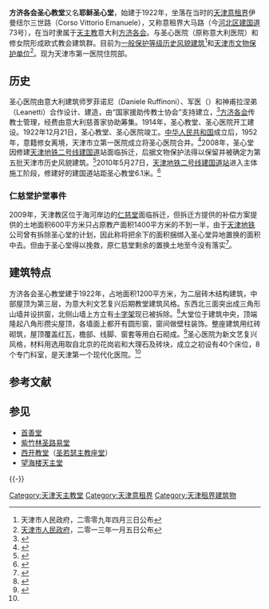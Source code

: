 {{文物保护单位
| 级别 = 省级
| 省区市 = 天津市
| 名称 = 圣心堂旧址
| 图片 = [[File:原圣心教堂.JPG|200px]]
| 编号 = 4-115
| 分类 = 近现代重要史迹及代表性建筑
| 时代 = 1922年
| 所在 = [[天津市|天津市]][[河北区|河北区]]
| 登录 = 2013年1月5日
}}
'''方济各会圣心教堂'''又名'''耶稣圣心堂'''，始建于1922年，坐落在当时的[[天津意租界|天津意租界]]伊曼纽尔三世路（Corso Vittorio Emanuele），又称意租界大马路（今[[河北区|河北区]][[建国道|建国道]]73号），在当时隶属于[[天主教|天主教]]意大利[[方济各会|方济各会]]。与圣心医院（原称意大利医院）和修女院形成欧式教会建筑群。目前为[[天津历史风貌建筑|一般保护等级历史风貌建筑]]<ref>天津市人民政府，二零零九年四月三日公布</ref>和[[天津市文物保护单位|天津市文物保护单位]]<ref>[[天津市人民政府|天津市人民政府]]，二零一三年一月五日公布</ref>。现为天津市第一医院住院部。

== 历史 ==
圣心医院由意大利建筑师罗菲诺尼（Daniele Ruffinoni）、军医{{link-it|尼古拉·迪·汝拉|Ludovico Nicola di Giura}}（{{lang|it|Ludovico Nicola di Giura}}）和神甫拉涅弟（Leanetti）合作设计、建造，由“国家援助传教士协会”支持建立，<ref>{{cite web |url=http://www.tedachs.com/cn/commercial01.asp?id=797 |language=zh |title=亚洲唯一百年意大利风情街区 |publisher=天津世嘉行地产顾问有限公司 |date= |accessdate=2011年3月3日 |archive-date=2020年11月24日 |archive-url=https://web.archive.org/web/20201124150815/http://www.tedachs.com/cn/commercial01.asp?id=797 |dead-url=no }}</ref>[[方济各会|方济各会]]传教士管理，经费由意大利慈善家协助筹集。1914年，圣心教堂、圣心医院开工建设。1922年12月21日，圣心教堂、圣心医院竣工。[[中华人民共和国|中华人民共和国]]成立后，1952年，意籍修女离境，天津市立第一医院成立将圣心医院合并。<ref name="#1">{{cite web |url=http://www.tjhbly.gov.cn/picture/2008/0421/picture_104.html |language=zh |title=圣心医院 |publisher=河北旅游网 |date=2008年4月 |accessdate=2011年3月3日 }}{{dead link|date=2018年3月 |bot=InternetArchiveBot |fix-attempted=yes }}</ref>2008年，圣心堂因修建[[天津地铁二号线|天津地铁二号线]][[建国道|建国道]]站面临拆迁，后据文物保护法得以保留并被确定为第五批天津市历史风貌建筑。<ref>{{cite web | url=http://culture.workercn.cn/c/2011/12/08/111208102527940492173.html | language=zh | title=天津地铁影响历史建筑 市民吁别以工程名义破坏 | publisher=中国文化报 | date=2011年12月8日 | accessdate=2012年10月13日 | archive-date=2017年4月16日 | archive-url=https://web.archive.org/web/20170416221130/http://culture.workercn.cn/c/2011/12/08/111208102527940492173.html | dead-url=no }}</ref>2010年5月27日，[[天津地铁二号线|天津地铁二号线]][[建国道站|建国道站]]进入主体施工阶段，修建好的建国道站距圣心教堂6.1米。<ref>{{cite web |url=http://www.crfeb.com.cn/ReadNews.asp?NewsID=14755&BigClassID=29&SmallClassID=26&SpecialID=0 |language=zh |title=天津地铁2号线17标两车站进入主体施工 |publisher=中铁一局 |date=2010年5月28日 |accessdate=2011年3月3日 }}{{dead link|date=2018年3月 |bot=InternetArchiveBot |fix-attempted=yes }}</ref>

===仁慈堂护堂事件===
2009年，天津教区位于海河岸边的[[天津仁慈堂|仁慈堂]]面临拆迁，但拆迁方提供的补偿方案提供的土地面积600平方米只占原教产面积1400平方米的不到一半，由于[[天津地铁|天津地铁]]公司曾有拆除圣心堂的计划，因此称将把余下的面积捆绑入圣心堂异地置换的面积中去。但由于圣心堂得以挽救，原仁慈堂剩余的置换土地至今没有落实<ref>{{cite web|url=http://china.ucanews.com/2012/04/24/%E5%A4%A9%E6%B4%A5%E4%BB%81%E6%84%9B%E6%9C%83%E4%BF%AE%E5%A5%B3%E8%A6%81%E6%B1%82%E8%90%BD%E5%AF%A6%E6%95%99%E7%94%A2%E5%85%8C%E7%8F%BE%E6%89%BF%E8%AB%BE/|language=zh|title=天津仁爱会修女要求落实教产兑现承诺|publisher=天亚社|date=2012年4月24日|accessdate=2012年4月30日|archive-url=https://web.archive.org/web/20120427082541/http://china.ucanews.com/2012/04/24/%E5%A4%A9%E6%B4%A5%E4%BB%81%E6%84%9B%E6%9C%83%E4%BF%AE%E5%A5%B3%E8%A6%81%E6%B1%82%E8%90%BD%E5%AF%A6%E6%95%99%E7%94%A2%E5%85%8C%E7%8F%BE%E6%89%BF%E8%AB%BE/|archive-date=2012年4月27日|dead-url=yes}}</ref>。

== 建筑特点 ==
{{天津历史风貌建筑 |
省区市 = 天津市 |
名称 = 方济各会圣心教堂 |
图片 = [[File:天主教方济各会圣心堂.jpg|200px]]|
编号 = |
等级 = 一般保护 |
时代 = 1922年|
所在 = [[天津市|天津市]][[河北区|河北区]] |
公布 = 2009年4月3日|
}}
方济各会圣心教堂建于1922年，占地面积1200平方米，为二层砖木结构建筑，中部屋顶为第三层，为意大利文艺复兴后期教堂建筑风格。东西北三面突出成三角形山墙并设拱窗，北侧山墙上方立有[[十字架|十字架]]现已被拆除。<ref>{{cite web |url=http://tianjin.enorth.com.cn/system/2004/09/27/000872434.shtml |language=zh |title=《图说津门变迁——意天主教圣心堂》(组图) |publisher=北方网 |date=2004年10月9日 |accessdate=2011年3月3日 |archive-date=2019年8月11日 |archive-url=https://web.archive.org/web/20190811182939/http://tianjin.enorth.com.cn/system/2004/09/27/000872434.shtml |dead-url=no }}</ref>大堂位于建筑中央，顶端隆起八角形攒尖屋顶，各墙面上都开有圆形窗，窗间做壁柱装饰。整座建筑用红砖砌筑，屋顶覆盖红瓦，檐部、线脚、窗套等用白石砌成。<ref>{{cite web |url=http://english.enorth.com.cn/system/2005/08/01/001082462.shtml |language=zh |title=天津意式风情区 |publisher=北方网 |date=2005年8月1日 |accessdate=2011年3月3日 |archive-date=2016年3月4日 |archive-url=https://web.archive.org/web/20160304072145/http://english.enorth.com.cn/system/2005/08/01/001082462.shtml |dead-url=no }}</ref>圣心医院为新文艺复兴风格，材料用选用取自北京的花岗岩和大理石及砖块，成立之初设有40个床位，8个专门科室，是天津第一个现代化医院。<ref name="#1"/>

==参考文献==
<div class="references-small">
<references/>
</div>

== 参见 ==
*[[首善堂|首善堂]]
*[[紫竹林圣路易堂|紫竹林圣路易堂]]
*[[西开教堂|西开教堂]]（[[圣若瑟主教座堂_(天津)|圣若瑟主教座堂]]）
*[[望海楼天主堂|望海楼天主堂]]

{{-}}
{{天津教堂}}
{{天津近代历史文化专题}}
{{天津市文物保护单位}}

[[Category:天津天主教堂|Category:天津天主教堂]]
[[Category:天津意租界|Category:天津意租界]]
[[Category:天津租界建筑物|Category:天津租界建筑物]]